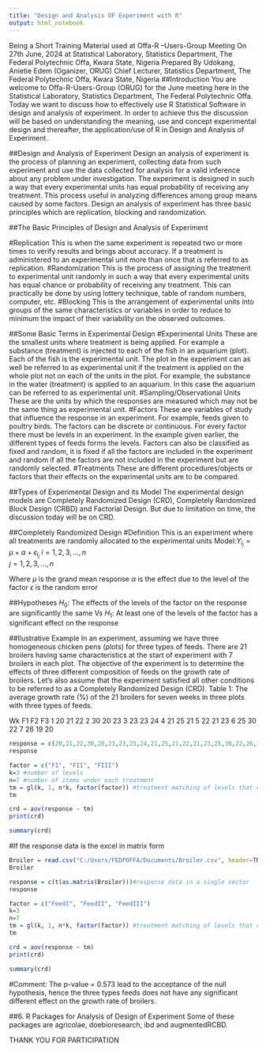 ---
title: "Design and Analysis OF Experiment with R"
output: html_notebook
---

Being a Short Training Material used at Offa-R –Users-Group Meeting On 27th June, 2024 at Statistical Laboratory, Statistics Department, The Federal Polytechnic Offa, Kwara State, Nigeria
Prepared By
Udokang, Anietie Edem (Oganizer, ORUG)
Chief Lecturer, Statistics Department, The Federal Polytechnic Offa, Kwara State, Nigeria
##Introduction
You are welcome to Offa-R-Users-Group (ORUG) for the June meeting here in the Statistical Laboratory, Statistics Department, The Federal Polytechnic Offa. Today we want to discuss how to effectively use R Statistical Software in design and analysis of experiment. In order to achieve this the discussion will be based on understanding the meaning, use and concept experimental design and thereafter, the application/use of R in Design and Analysis of Experiment.

##Design and Analysis of Experiment
Design an analysis of experiment is the process of planning an experiment, collecting data from such experiment and use the data collected for analysis for a valid inference about any problem under investigation. The experiment is designed in such a way that every experimental units has equal probability of receiving any treatment. This process useful in analyzing differences among group means caused by some factors.
Design an analysis of experiment has three basic principles which are replication, blocking and randomization.

##The Basic Principles of Design and Analysis of Experiment
 
#Replication
This is when the same experiment is repeated two or more times to verify results and brings about accuracy. If a treatment is administered to an experimental unit more than once that is referred to as replication.
#Randomization
This is the process of assigning the treatment to experimental unit randomly in such a way that every experimental units has equal chance or probability of receiving any treatment. This can practically be done by using lottery technique, table of random numbers, computer, etc.
#Blocking
This is the arrangement of experimental units into groups of the same characteristics or variables in order to reduce to minimum the impact of their variability on the observed outcomes. 

##Some Basic Terms in Experimental Design
#Experimental Units
These are the smallest units where treatment is being applied. For example a substance (treatment) is injected to each of the fish in an aquarium (plot). Each of the fish is the experimental unit. The plot in the experiment can as well be referred to as experimental unit if the treatment is applied on the whole plot not on each of the units in the plot. For example, the substance in the water (treatment) is applied to an aquarium. In this case the aquarium can be referred to as experimental unit.
#Sampling/Observational Units 
These are the units by which the responses are measured which may not be the same thing as experimental unit.
#Factors
These are variables of study that influence the response in an experiment. For example, feeds given to poultry birds. The factors can be discrete or continuous. For every factor there must be levels in an experiment. In the example given earlier, the different types of feeds forms the levels. Factors can also be classified as fixed and random, it is fixed if all the factors are included in the experiment and random if all the factors are not included in the experiment but are randomly selected.
#Treatments
These are different procedures/objects or factors that their effects on the experimental units are to be compared.

##Types of Experimental Design and its Model
The experimental design models are Completely Randomized Design (CRD), Completely Randomized Block Design (CRBD) and Factorial Design.
But due to limitation on time, the discussion today will be on CRD.

##Completely Randomized Design
#Definition
This is an experiment where all treatments are randomly allocated to the experimental units
Model:$Y_i_j = \mu + \alpha + \epsilon_i_j$
$i=1,2,3,...,n$  
$j=1,2,3,...,n$  

Where 
$\mu$ is the grand mean response
$\alpha$ is the effect due to the  level of the factor
$\epsilon$ is the random error

##Hypotheses
$H_0$: The effects of the levels of the factor on the response are significantly the same
Vs
$H_1$: At least one of the levels of the factor has a significant effect on the response

##Ilustrative Example
In an experiment, assuming we have three homogeneous chicken pens (plots) for three types of feeds. There are 21 broilers having same characteristics at the start of experiment with 7 broilers in each plot. The objective of the experiment is to determine the effects of three different composition of feeds on the growth rate of broilers. Let’s also assume that the experiment satisfied all other conditions to be referred to as a Completely Randomized Design (CRD). 
Table 1: The average growth rate (%) of the 21 broilers for seven weeks in three plots with three types of feeds.

Wk F1 F2  F3
1	20	21	22
2	30	20	23
3	23	23	24
4	21	25	21
5	22	21	23
6	25	30	22
7	26	19	20

```{r}
response = c(20,21,22,30,20,23,23,23,24,21,25,21,22,21,23,25,30,22,26,19,20)
response
```
```{r}
factor = c("FI", "FII", "FIII")
k=3 #number of levels
n=7 #number of items under each treatment
tm = gl(k, 1, n*k, factor(factor)) #treatment matching of levels that corresponds to each response
tm
```
```{r}
crd = aov(response ~ tm)
print(crd)
```
```{r}
summary(crd)
```

#If the response data is the excel in matrix form
```{r}
Broiler = read.csv("C:/Users/FEDPOFFA/Documents/Broiler.csv", header=TRUE)
Broiler
```
```{r}
response = c(t(as.matrix(Broiler)))#response data in a single vector
response
```


```{r}
factor = c("FeedI", "FeedII", "FeedIII")
k=3
n=7
tm = gl(k, 1, n*k, factor(factor)) #treatment matching of levels that corresponds to each response
tm
```
```{r}
crd = aov(response ~ tm)
print(crd)
```
```{r}
summary(crd)
```
#Comment: 
The p-value = 0.573 lead to the acceptance of the null hypothesis, hence the three types feeds does not have any significant different effect on the growth rate of broilers.

##6. R Packages for Analysis of Design of Experiment
Some of these packages are agricolae,  doebioresearch, ibd and augmentedRCBD.

THANK YOU FOR PARTICIPATION